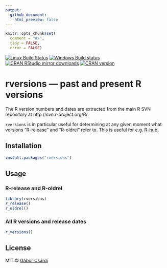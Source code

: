 ```yaml
---
output:
  github_document:
    html_preview: false
---
```


<!-- README.md is generated from README.Rmd. Please edit that file -->

```r
knitr::opts_chunk$set(
  comment = "#>",
  tidy = FALSE,
  error = FALSE)
```

[![Linux Build Status](https://travis-ci.org/r-hub/rversions.svg?branch=master)](https://travis-ci.org/r-hub/rversions)
[![Windows Build status](https://ci.appveyor.com/api/projects/status/github/metacran/rversions?svg=true)](https://ci.appveyor.com/project/gaborcsardi/rversions)
[![CRAN RStudio mirror downloads](http://cranlogs.r-pkg.org/badges/rversions)](http://r-pkg.org/pkg/rversions)
[![CRAN version](http://www.r-pkg.org/badges/version/rversions)](http://r-pkg.org/pkg/rversions)

# rversions — past and present R versions

The R version numbers and dates are extracted from the
main R SVN repository at http://svn.r-project.org/R/.

`rversions` is in particular useful for determining at any given moment what versions "R-release" and "R-oldrel" refer to. This is useful for e.g. [R-hub](https://docs.r-hub.io/).

## Installation

```r
install.packages("rversions")
```

## Usage

### R-release and R-oldrel

```r
library(rversions)
r_release()
r_oldrel()
```

### All R versions and release dates

```r
r_versions()
```


## License

MIT © [Gábor Csárdi](http://gaborcsardi.org)
